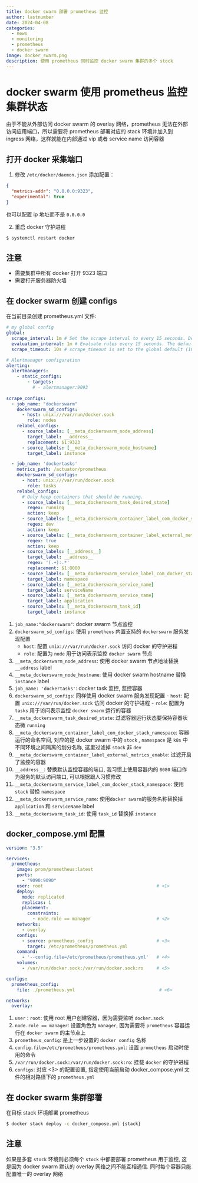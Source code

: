 ```yaml
---
title: docker swarm 部署 prometheus 监控
author: lastnumber
date: 2024-04-08
categories:
  - news
  - monitoring
  - prometheus
  - docker swarm
image: docker_swarm.png
description: 使用 prometheus 同时监控 docker swarm 集群的多个 stock
---
```


# docker swarm 使用 prometheus 监控集群状态

由于不能从外部访问 docker swarm 的 overlay 网络，prometheus 无法在外部访问应用端口，所以需要将 prometheus 部署对应的 stack 环境并加入到 ingress 网络，这样就能在内部通过 vip 或者 service name 访问容器

## 打开 docker 采集端口

1. 修改 `/etc/docker/daemon.json` 添加配置：

```json
{
  "metrics-addr": "0.0.0.0:9323",
  "experimental": true
}
```

也可以配置 ip 地址而不是 `0.0.0.0`

2. 重启 docker 守护进程

```bash
$ systemctl restart docker
```

::: {.callout-warning appearance="simple"}

## 注意 

- 需要集群中所有 docker 打开 9323 端口
- 需要打开服务器防火墙

:::

## 在 docker swarm 创建 configs

在当前目录创建 prometheus.yml 文件:

```yaml
# my global config
global:
  scrape_interval: 1m # Set the scrape interval to every 15 seconds. Default is every 1 minute.
  evaluation_interval: 1m # Evaluate rules every 15 seconds. The default is every 1 minute.
  scrape_timeout: 10s # scrape_timeout is set to the global default (10s).

# Alertmanager configuration
alerting:
  alertmanagers:
    - static_configs:
        - targets:
          # - alertmanager:9093
          
scrape_configs:
  - job_name: "dockerswarm"                                                                             # <1>
    dockerswarm_sd_configs:                                                                             # <2>
      - host: unix:///var/run/docker.sock
        role: nodes
    relabel_configs:
      - source_labels: [__meta_dockerswarm_node_address]                                                # <3>
        target_label: __address__
        replacement: $1:9323
      - source_labels: [__meta_dockerswarm_node_hostname]                                               # <4>
        target_label: instance

  - job_name: 'dockertasks'                                                                             # <5>
    metrics_path: /actuator/prometheus
    dockerswarm_sd_configs:
      - host: unix:///var/run/docker.sock
        role: tasks
    relabel_configs:
      # Only keep containers that should be running.
      - source_labels: [__meta_dockerswarm_task_desired_state]                                          # <6>
        regex: running
        action: keep
      - source_labels: [__meta_dockerswarm_container_label_com_docker_stack_namespace]                  # <7>
        regex: dev
        action: keep
      - source_labels: [__meta_dockerswarm_container_label_external_metrics_enable]                     # <8>
        regex: true
        action: keep
      - source_labels: [__address__]                                                                    # <9>
        target_label: __address__
        regex: '(.+):.*'
        replacement: $1:8080
      - source_labels: [__meta_dockerswarm_service_label_com_docker_stack_namespace]                    # <10>
        target_label: namespace
      - source_labels: [__meta_dockerswarm_service_name]                                                # <11>
        target_label: serviceName
      - source_labels: [__meta_dockerswarm_service_name]                                                # <12>
        target_label: application
      - source_labels: [__meta_dockerswarm_task_id]                                                     # <13>
        target_label: instance
```

1. `job_name:"dockerswarm"`: docker swarm 节点监控
2. `dockerswarm_sd_configs`: 使用 `prometheus` 内置支持的 `dockerswarm` 服务发现配置
	-	`host`: 配置 `unix:///var/run/docker.sock` 访问 docker 的守护进程
	- `role`: 配置为 `node` 用于访问表示监控 `docker swarm` 节点
3. `__meta_dockerswarm_node_address`: 使用 docker swarm 节点地址替换 `__address` label
4. `__meta_dockerswarm_node_hostname`: 使用 docker swarm hostname 替换 `instance` label
5. `job_name: 'dockertasks'`: docker task 监控, 监控容器
6. `dockerswarm_sd_configs`: 同样使用 docker swarm 服务发现配置
		- `host`: 配置 `unix:///var/run/docker.sock` 访问 docker 的守护进程
		- `role`: 配置为 `tasks` 用于访问表示监控 `docker swarm` 运行的容器
7. `__meta_dockerswarm_task_desired_state`: 过滤容器运行状态要保持容器状态微 `running`
8. `__meta_dockerswarm_container_label_com_docker_stack_namespace`: 容器运行的命名空间, 对应的是 docker swarm 中的 `stock` , `namespace` 是 `k8s` 中不同环境之间隔离的划分名称, 这里过滤掉 `stock` 非 `dev` 
9. `__meta_dockerswarm_container_label_external_metrics_enable`: 过滤开启了监控的容器
10. `__address__`: 替换默认监控容器的端口, 我习惯上使用容器内的 `8080` 端口作为服务的默认访问端口, 可以根据跟人习惯修改
11. `__meta_dockerswarm_service_label_com_docker_stack_namespace`: 使用 `stack` 替换 `namespace`
12. `__meta_dockerswarm_service_name`: 使用`docker swarm`的服务名称替换掉 `application` 和 `serviceName` label
13. `__meta_dockerswarm_task_id`: 使用 `task_id` 替换掉 `instance`

## docker_compose.yml 配置

```yaml
version: "3.5"

services:
  prometheus:
    image: prom/prometheus:latest
    ports:
      - "9090:9090"
    user: root                                           # <1>
    deploy:
      mode: replicated
      replicas: 1
      placement:
        constraints:
          - node.role == manager                         # <2>
    networks:
      - overlay
    configs:
      - source: prometheus_config                        # <3>
        target: /etc/prometheus/prometheus.yml
    command:
      - '--config.file=/etc/prometheus/prometheus.yml'   # <4>
    volumes:
      - /var/run/docker.sock:/var/run/docker.sock:ro     # <5>

configs:
  prometheus_config:
    file: ./prometheus.yml                                # <6>

networks:
  overlay:
```

1. `user：root`: 使用 root 用户创建容器，因为需要监听 `docker.sock`
2. `node.role == manager`: 设置角色为 `manager`, 因为需要将 `prometheus` 容器运行在 `docker swarm` 的主节点上
3. `prometheus_config`: 是上一步设置的 `docker config` 名称
4. `config.file=/etc/prometheus/prometheus.yml`: 设置 `prometheus` 启动时使用的命令
5. `/var/run/docker.sock:/var/run/docker.sock:ro`: 挂载 `docker` 的守护进程
6. `configs`: 对应 <3> 的配置设置, 指定使用当前启动 docker_compose.yml 文件的相对路径下的 `prometheus.yml`

## 在 docker swarm 集群部署

在目标 stack 环境部署 prometheus

```bash
$ docker stack deploy -c docker_compose.yml {stack}
```

::: {.callout-warning appearance="simple"}

## 注意

如果是多套 `stock` 环境则必须每个 `stock` 中都要部署 prometheus 用于监控, 这是因为 docker swarm 默认的 overlay 网络之间不能互相通信. 同时每个容器只能配置唯一的 overlay 网络

:::
